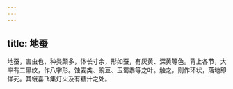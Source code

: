 ```yaml
---
---
---
```

title: 地蚕
---



地蚕，害虫也，种类颇多，体长寸余，形如蚕，有灰黄、深黄等色。背上各节，大率有二黑纹，作八字形。蚀麦类、豌豆、玉蜀黍等之叶。触之，则作环状，落地即佯死。其蛾喜飞集灯火及有糖汁之处。